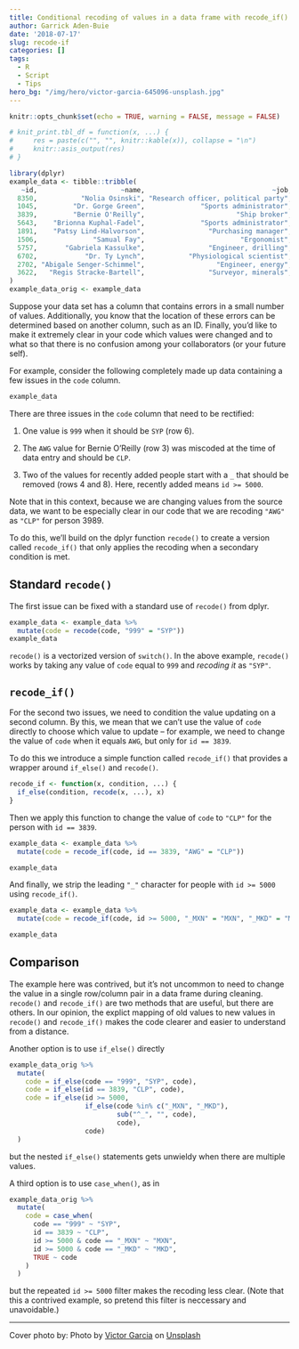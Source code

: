 ```yaml
---
title: Conditional recoding of values in a data frame with recode_if()
author: Garrick Aden-Buie
date: '2018-07-17'
slug: recode-if
categories: []
tags:
  - R
  - Script
  - Tips
hero_bg: "/img/hero/victor-garcia-645096-unsplash.jpg"
---
```


```r
knitr::opts_chunk$set(echo = TRUE, warning = FALSE, message = FALSE)

# knit_print.tbl_df = function(x, ...) {
#     res = paste(c("", "", knitr::kable(x)), collapse = "\n")
#     knitr::asis_output(res)
# }

library(dplyr)
example_data <- tibble::tribble(
   ~id,                     ~name,                                ~job, ~code,
  8350,           "Nolia Osinski", "Research officer, political party", "XDR",
  1045,         "Dr. Gorge Green",              "Sports administrator", "AWG",
  3839,         "Bernie O'Reilly",                       "Ship broker", "AWG", #CLP
  5643,    "Brionna Kuphal-Fadel",              "Sports administrator", "_MXN",
  1891,    "Patsy Lind-Halvorson",                "Purchasing manager", "SEK",
  1506,              "Samual Fay",                        "Ergonomist", "999", #SYP
  5757,       "Gabriela Kassulke",                "Engineer, drilling", "HTG",
  6702,            "Dr. Ty Lynch",           "Physiological scientist", "_MKD",
  2702, "Abigale Senger-Schimmel",                  "Engineer, energy", "BTN",
  3622,   "Regis Stracke-Bartell",                "Surveyor, minerals", "THB"
)
example_data_orig <- example_data
```

Suppose your data set has a column that contains errors in a small number of values.
Additionally, you know that the location of these errors can be determined based on another column, such as an ID.
Finally, you'd like to make it extremely clear in your code which values were changed and to what so that there is no confusion among your collaborators (or your future self).

For example, consider the following completely made up data containing a few issues in the `code` column.

```r
example_data
```

There are three issues in the `code` column that need to be rectified:

1. One value is `999` when it should be `SYP` (row 6).

1. The `AWG` value for Bernie O'Reilly (row 3) was miscoded at the time of data entry and should be `CLP`.

1. Two of the values for recently added people start with a `_` that should be removed (rows 4 and 8). Here, recently added means `id >= 5000`.

Note that in this context, because we are changing values from the source data, we want to be especially clear in our code that we are recoding `"AWG"` as `"CLP"` for person 3989.

To do this, we'll build on the dplyr function `recode()` to create a version called `recode_if()` that only applies the recoding when a secondary condition is met.

## Standard `recode()`

The first issue can be fixed with a standard use of `recode()` from dplyr.

```r
example_data <- example_data %>% 
  mutate(code = recode(code, "999" = "SYP"))
example_data
```

`recode()` is a vectorized version of `switch()`.
In the above example, `recode()` works by taking any value of `code` equal to `999` and _recoding it_ as `"SYP"`.

## `recode_if()`

For the second two issues, we need to condition the value updating on a second column.
By this, we mean that we can't use the value of `code` directly to choose which value to update -- for example, we need to change the value of `code` when it equals `AWG`, but only for `id == 3839`.

To do this we introduce a simple function called `recode_if()` that provides a wrapper around `if_else()` and `recode()`.

```r
recode_if <- function(x, condition, ...) {
  if_else(condition, recode(x, ...), x)
}
```

Then we apply this function to change the value of `code` to `"CLP"` for the person with `id == 3839`.

```r
example_data <- example_data %>%
  mutate(code = recode_if(code, id == 3839, "AWG" = "CLP"))

example_data
```

And finally, we strip the leading `"_"` character for people with `id >= 5000` using `recode_if()`.

```r
example_data <- example_data %>%
  mutate(code = recode_if(code, id >= 5000, "_MXN" = "MXN", "_MKD" = "MKD"))

example_data
```

## Comparison

The example here was contrived, but it's not uncommon to need to change the value in a single row/column pair in a data frame during cleaning.
`recode()` and `recode_if()` are two methods that are useful, but there are others.
In our opinion, the explict mapping of old values to new values in `recode()` and `recode_if()` makes the code clearer and easier to understand from a distance.

Another option is to use `if_else()` directly

```r
example_data_orig %>% 
  mutate(
    code = if_else(code == "999", "SYP", code),
    code = if_else(id == 3839, "CLP", code),
    code = if_else(id >= 5000,
                   if_else(code %in% c("_MXN", "_MKD"), 
                           sub("^_", "", code),
                           code),
                   code)
  )
```

but the nested `if_else()` statements gets unwieldy when there are multiple values.

A third option is to use `case_when()`, as in

```r
example_data_orig %>% 
  mutate(
    code = case_when(
      code == "999" ~ "SYP",
      id == 3839 ~ "CLP",
      id >= 5000 & code == "_MXN" ~ "MXN",
      id >= 5000 & code == "_MKD" ~ "MKD",
      TRUE ~ code
    )
  )
```

but the repeated `id >= 5000` filter makes the recoding less clear.
(Note that this a contrived example, so pretend this filter is neccessary and unavoidable.)

---

Cover photo by: Photo by [Victor Garcia](https://unsplash.com/photos/0yL6nXhn0pI?utm_source=unsplash&utm_medium=referral&utm_content=creditCopyText) on [Unsplash](https://unsplash.com/search/photos/grid?utm_source=unsplash&utm_medium=referral&utm_content=creditCopyText)